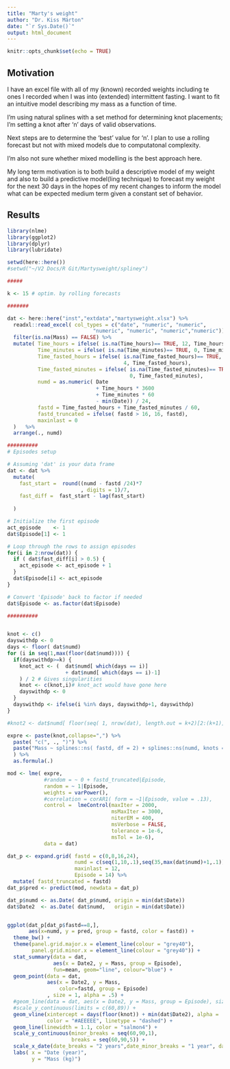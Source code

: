 ```yaml
---
title: "Marty's weight"
author: "Dr. Kiss Márton"
date: "`r Sys.Date()`"
output: html_document
---
```


```r
knitr::opts_chunk$set(echo = TRUE)
```

## Motivation 

I have an excel file with all of my (known) recorded weights including te ones I recorded when I was into (extended) intermittent fasting. I want to fit an intuitive model describing my mass as a function of time.

I'm using natural splines with a set method for determining knot placements; I'm setting a knot after 'n' days of valid observations.

Next steps are to determine the 'best' value for 'n'. I plan to use a rolling forecast but not with mixed models due to computatonal complexity.

I'm also not sure whether mixed modelling is the best approach here.

My long term motivation is to both build a descriptive model of my weight and also to build a predictive model(ling technique) to forecast my weight for the next 30 days in the hopes of my recent changes to inform the model what can be expected medium term given a constant set of behavior.

## Results

```r

library(nlme)
library(ggplot2)
library(dplyr)
library(lubridate)

setwd(here::here())
#setwd("~/V2 Docs/R Git/Martysweight/spliney")

#####

k <- 15 # optim. by rolling forecasts

#######

dat <- here::here("inst","extdata","martysweight.xlsx") %>%
  readxl::read_excel( col_types = c("date", "numeric", "numeric", 
                            "numeric", "numeric", "numeric","numeric")) %>%
  filter(is.na(Mass) == FALSE) %>%
  mutate( Time_hours = ifelse( is.na(Time_hours)== TRUE, 12, Time_hours),
          Time_minutes = ifelse( is.na(Time_minutes)== TRUE, 0, Time_minutes),
          Time_fasted_hours = ifelse( is.na(Time_fasted_hours)== TRUE, 
                                      4, Time_fasted_hours),
          Time_fasted_minutes = ifelse( is.na(Time_fasted_minutes)== TRUE, 
                                        0, Time_fasted_minutes),
          numd = as.numeric( Date 
                             + Time_hours * 3600 
                             + Time_minutes * 60
                             - min(Date)) / 24,
          fastd = Time_fasted_hours + Time_fasted_minutes / 60,
          fastd_truncated = ifelse( fastd > 16, 16, fastd),
          maxinlast = 0
  )   %>%
  arrange(., numd)

##########
# Episodes setup

# Assuming 'dat' is your data frame
dat <- dat %>%
  mutate(
    fast_start =  round((numd - fastd /24)*7
                        , digits = 1)/7,
    fast_diff =  fast_start - lag(fast_start)
    
  )

# Initialize the first episode
act_episode    <- 1
dat$Episode[1] <- 1

# Loop through the rows to assign episodes
for(i in 2:nrow(dat)) {
  if ( dat$fast_diff[i] > 0.5) {
    act_episode <- act_episode + 1
  }
  dat$Episode[i] <- act_episode
}

# Convert 'Episode' back to factor if needed
dat$Episode <- as.factor(dat$Episode)

##########


knot <- c()
dayswithdp <- 0
days <- floor( dat$numd)
for (i in seq(1,max(floor(dat$numd)))) {
  if(dayswithdp>=k) {
    knot_act <- (  dat$numd[ which(days == i)] 
                   + dat$numd[ which(days == i)-1]
    ) / 2 # Gives singularities
    knot <- c(knot,i)# knot_act would have gone here
    dayswithdp <- 0
  }
  dayswithdp <- ifelse(i %in% days, dayswithdp+1, dayswithdp)
}

#knot2 <- dat$numd[ floor(seq( 1, nrow(dat), length.out = k+2)[2:(k+1)])]

expre <- paste(knot,collapse=",") %>%
  paste( "c(", ., ")") %>%
  paste("Mass ~ splines::ns( fastd, df = 2) + splines::ns(numd, knots =", ., ")" 
  ) %>%
  as.formula(.)

mod <- lme( expre,
            #random = ~ 0 + fastd_truncated|Episode,
            random = ~ 1|Episode,
            weights = varPower(),
            #correlation = corAR1( form = ~1|Episode, value = .13),
            control =  lmeControl(maxIter = 2000,
                                  msMaxIter = 3000,
                                  niterEM = 400,
                                  msVerbose = FALSE,
                                  tolerance = 1e-6,
                                  msTol = 1e-6),
            data = dat)

dat_p <- expand.grid( fastd = c(0,8,16,24),
                      numd = c(seq(1,10,.1),seq(35,max(dat$numd)+1,.1)),
                      maxinlast = 12,
                      Episode = 14) %>%
  mutate( fastd_truncated = fastd)
dat_p$pred <- predict(mod, newdata = dat_p)

dat_p$numd <- as.Date( dat_p$numd, origin = min(dat$Date))
dat$Date2  <- as.Date( dat$numd,   origin = min(dat$Date))


ggplot(dat_p[dat_p$fastd==8,], 
       aes(x=numd, y = pred, group = fastd, color = fastd)) +
  theme_bw() +
  theme(panel.grid.major.x = element_line(colour = "grey40"),
        panel.grid.minor.x = element_line(colour = "grey40")) +
  stat_summary(data = dat, 
               aes(x = Date2, y = Mass, group = Episode),
               fun=mean, geom="line", colour="blue") +
  geom_point(data = dat, 
             aes(x = Date2, y = Mass, 
                 color=fastd, group = Episode)
             , size = 1, alpha = .5) +
  #geom_line(data = dat, aes(x = Date2, y = Mass, group = Episode), size = .5, color = "grey50") +
  #scale_y_continuous(limits = c(60,89)) +
  geom_vline(xintercept = days(floor(knot)) + min(dat$Date2), alpha = .5, 
             color = "#AEEEEE", linetype = "dashed") +
  geom_line(linewidth = 1.1, color = "salmon4") +
  scale_y_continuous(minor_breaks = seq(60,90,1), 
                     breaks = seq(60,90,5)) +
  scale_x_date(date_breaks = "2 years",date_minor_breaks = "1 year", date_labels = "%y") + 
  labs( x = "Date (year)",
        y = "Mass (kg)")

```